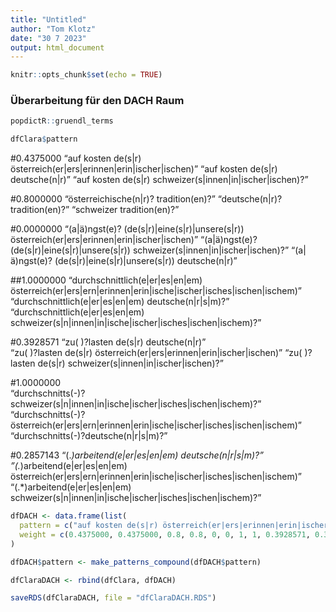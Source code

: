 ```yaml
---
title: "Untitled"
author: "Tom Klotz"
date: "30 7 2023"
output: html_document
---
```


```r
knitr::opts_chunk$set(echo = TRUE)
```

### Überarbeitung für den DACH Raum

```r
popdictR::gruendl_terms

dfClara$pattern
```


#0.4375000
"auf kosten de(s|r) österreich(er|ers|erinnen|erin|ischer|ischen)"
"auf kosten de(s|r) deutsche(n|r)" 
"auf kosten de(s|r) schweizer(s|innen|in|ischer|ischen)?"                                                                                             

#0.8000000
"österreichische(n|r)? tradition(en)?"
"deutsche(n|r)? tradition(en)?"
"schweizer tradition(en)?"                                                                                                                            

#0.0000000
"(a|ä)ngst(e)? (de(s|r)|eine(s|r)|unsere(s|r)) österreich(er|ers|erinnen|erin|ischer|ischen)"
"(a|ä)ngst(e)? (de(s|r)|eine(s|r)|unsere(s|r)) schweizer(s|innen|in|ischer|ischen)?"
"(a|ä)ngst(e)? (de(s|r)|eine(s|r)|unsere(s|r)) deutsche(n|r)" 


##1.0000000 
"durchschnittlich(e|er|es|en|em) österreich(er|ers|ern|erinnen|erin|ische|ischer|isches|ischen|ischem)" 
"durchschnittlich(e|er|es|en|em) deutsche(n|r|s|m)?"
"durchschnittlich(e|er|es|en|em) schweizer(s|n|innen|in|ische|ischer|isches|ischen|ischem)?"

#0.3928571
"zu( )?lasten de(s|r) deutsche(n|r)"                                                                                                                  
"zu( )?lasten de(s|r) österreich(er|ers|erinnen|erin|ischer|ischen)"
"zu( )?lasten de(s|r) schweizer(s|innen|in|ischer|ischen)?"  

#1.0000000                                                       
"durchschnitts(-)?schweizer(s|n|innen|in|ische|ischer|isches|ischen|ischem)?"
"durchschnitts(-)?österreich(er|ers|ern|erinnen|erin|ische|ischer|isches|ischen|ischem)"
"durchschnitts(-)?deutsche(n|r|s|m)?"                                                                                                                 

#0.2857143
"(.*)arbeitend(e|er|es|en|em) deutsche(n|r|s|m)?"                                                                                                     
"(.*)arbeitend(e|er|es|en|em) österreich(er|ers|ern|erinnen|erin|ische|ischer|isches|ischen|ischem)"                                                  
"(.*)arbeitend(e|er|es|en|em) schweizer(s|n|innen|in|ische|ischer|isches|ischen|ischem)?"



```r
dfDACH <- data.frame(list(
  pattern = c("auf kosten de(s|r) österreich(er|ers|erinnen|erin|ischer|ischen)","auf kosten de(s|r) schweizer(s|innen|in|ischer|ischen)?","österreichische(n|r)? tradition(en)?", "schweizer tradition(en)?", "(a|ä)ngst(e)? (de(s|r)|eine(s|r)|unsere(s|r)) österreich(er|ers|erinnen|erin|ischer|ischen)","(a|ä)ngst(e)? (de(s|r)|eine(s|r)|unsere(s|r)) schweizer(s|innen|in|ischer|ischen)?","durchschnittlich(e|er|es|en|em) schweizer(s|n|innen|in|ische|ischer|isches|ischen|ischem)?","durchschnittlich(e|er|es|en|em) österreich(er|ers|ern|erinnen|erin|ische|ischer|isches|ischen|ischem)", "zu( )?lasten de(s|r) österreich(er|ers|erinnen|erin|ischer|ischen)", "zu( )?lasten de(s|r) schweizer(s|innen|in|ischer|ischen)?", "durchschnitts(-)?schweizer(s|n|innen|in|ische|ischer|isches|ischen|ischem)?", "durchschnitts(-)?österreich(er|ers|ern|erinnen|erin|ische|ischer|isches|ischen|ischem)", "(.*)arbeitend(e|er|es|en|em) österreich(er|ers|ern|erinnen|erin|ische|ischer|isches|ischen|ischem)", "(.*)arbeitend(e|er|es|en|em) schweizer(s|n|innen|in|ische|ischer|isches|ischen|ischem)?" ),
  weight = c(0.4375000, 0.4375000, 0.8, 0.8, 0, 0, 1, 1, 0.3928571, 0.3928571, 1, 1, 0.2857143, 0.2857143 ))
)

dfDACH$pattern <- make_patterns_compound(dfDACH$pattern)

dfClaraDACH <- rbind(dfClara, dfDACH)

saveRDS(dfClaraDACH, file = "dfClaraDACH.RDS")

```

